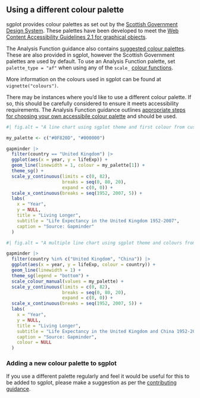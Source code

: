 ## Using a different colour palette

sgplot provides colour palettes as set out by the [Scottish Government Design System](https://designsystem.gov.scot/guidance/charts). 
These palettes have been developed to meet the [Web Content Accessibility Guidelines 2.1 for graphical objects](https://www.w3.org/WAI/WCAG21/Understanding/non-text-contrast.html).

The Analysis Function guidance also contains [suggested colour palettes](https://analysisfunction.civilservice.gov.uk/policy-store/data-visualisation-colours-in-charts/#section-4). 
These are also provided in sgplot, however the Scottish Government palettes are used by default. 
To use an Analysis Function palette, set `palette_type = "af"` when using any of the `scale_` [colour functions](https://datasciencescotland.github.io/sgplot/reference/index.html#colours).

More information on the colours used in sgplot can be found at `vignette("colours")`.

There may be instances where you'd like to use a different colour palette. 
If so, this should be carefully considered to ensure it meets accessibility requirements. 
The Analysis Function guidance outlines [appropriate steps for choosing your own accessibile colour palette](https://analysisfunction.civilservice.gov.uk/policy-store/data-visualisation-colours-in-charts/#section-9) and should be used.

```r
#| fig.alt = "A line chart using sgplot theme and first colour from custom palette."

my_palette <- c("#0F820D", "#000000")

gapminder |>
  filter(country == "United Kingdom") |>
  ggplot(aes(x = year, y = lifeExp)) +
  geom_line(linewidth = 1, colour = my_palette[1]) +
  theme_sg() +
  scale_y_continuous(limits = c(0, 82),
                     breaks = seq(0, 80, 20),
                     expand = c(0, 0)) +
  scale_x_continuous(breaks = seq(1952, 2007, 5)) +
  labs(
    x = "Year",
    y = NULL,
    title = "Living Longer",
    subtitle = "Life Expectancy in the United Kingdom 1952-2007",
    caption = "Source: Gapminder"
  )
```

```r
#| fig.alt = "A multiple line chart using sgplot theme and colours from custom palette."

gapminder |>
  filter(country %in% c("United Kingdom", "China")) |>
  ggplot(aes(x = year, y = lifeExp, colour = country)) +
  geom_line(linewidth = 1) +
  theme_sg(legend = "bottom") +
  scale_colour_manual(values = my_palette) +
  scale_y_continuous(limits = c(0, 82),
                     breaks = seq(0, 80, 20),
                     expand = c(0, 0)) +
  scale_x_continuous(breaks = seq(1952, 2007, 5)) +
  labs(
    x = "Year",
    y = NULL,
    title = "Living Longer",
    subtitle = "Life Expectancy in the United Kingdom and China 1952-2007",
    caption = "Source: Gapminder",
    colour = NULL
  )
```

### Adding a new colour palette to sgplot

If you use a different palette regularly and feel it would be useful for this to be added to sgplot, please make a suggestion as per the [contributing guidance](https://datasciencescotland.github.io/sgplot/CONTRIBTUING.html).
